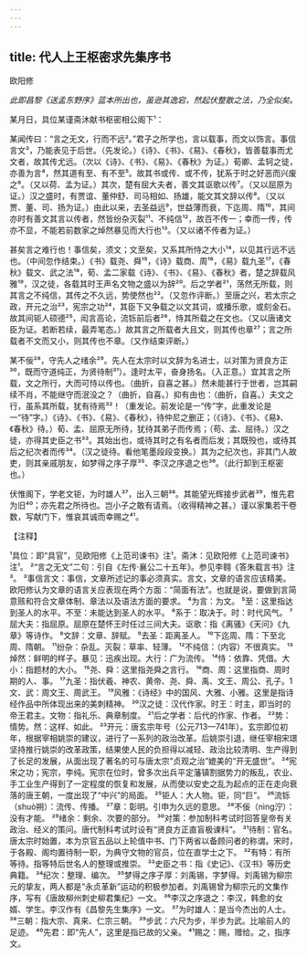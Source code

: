 ```yaml
---
---
---
```

title: 代人上王枢密求先集序书
---



欧阳修

*此即昌黎《送孟东野序》蓝本所出也，虽逊其逸宕，然起伏整散之法，乃全似矣。*

某月日，具位某谨斋沐献书枢密相公阁下¹：

某闻传曰：“言之无文，行而不远²。”君子之所学也，言以载事，而文以饰言。事信言文³，乃能表见于后世。（先发论。）《诗》、《书》、《易》、《春秋》，皆善载事而尤文者，故其传尤远。（次以《诗》、《书》、《易》、《春秋》为证。）荀卿、孟轲之徒，亦善为言⁴，然其道有至、有不至⁵。故其书或传、或不传，犹系于时之好恶而兴废之⁶。（又以荷、孟为证。）其次，楚有屈大夫者，善文其讴歌以传⁷。（又以屈原为证。）汉之盛时，有贾谊、董仲舒、司马相如、扬雄，能文其文辞以传⁸。（又以贾、董、司、扬为证。）由此以来，去圣益远⁹，世益薄而衰，下迄周、隋¹⁰，其间亦时有善文其言以传者，然皆纷杂灭裂¹¹、不纯信¹²，故百不传一；幸而一传，传亦不显，不能若前数家之焯然暴见而大行也¹³。（又以诸不传者为证。）

甚矣言之难行也！事信矣，须文；文至矣，又系其所恃之大小¹⁴，以见其行远不远也。（中间忽作结束。）《书》载尧、舜¹⁵，《诗》载商、周¹⁶，《易》载九圣¹⁷，《春秋》载文、武之法¹⁸，荀、孟二家载《诗》、《书》、《易》、《春秋》者，楚之辞载风雅¹⁹，汉之徒，各载其时王声名文物之盛以为辞²⁰。后之学者²¹，荡然无所载，则其言之不纯信，其传之不久远，势使然也²²。（又忽作评断。）至唐之兴，若太宗之政，开元之治²³，宪宗之功²⁴，其臣下又争载之以文其词，或播乐歌，或刻金石。故其间钜人硕德²⁵，闳言高论，流铄前后者²⁶，恃其所载之在文也。（又以唐诸文臣为证。若断若续，最弄笔态。）故其言之所载者大且文，则其传也章²⁷；言之所载者不文而又小，则其传也不章。（又作结束评断。）

某不佞²⁸，守先人之绪余²⁹。先人在太宗时以文辞为名进士，以对策为贤良方正³⁰，既而守道纯正，为贤待制³¹）。逢时太平，奋身扬名。（入正意。）宜其言之所载，文之所行，大而可恃以传也。（曲折，自喜之甚。）然未能甚行于世者，岂其嗣续不肖，不能继守而泯没之？（曲折，自喜。）抑有由也：（曲折，自喜。）夫文之行，虽系其所载，犹有待焉³²！（重发论。前发论是一“传”字，此重发论是一“待”字。）《诗》、《书》、《易》、《春秋》，待仲尼之删正；（《诗》、《书》、《易》、《春秋》待。）荀、孟、屈原无所待，犹待其弟子而传焉；（苟、孟、屈待。）汉之徒，亦得其史臣之书³³。其始出也，或待其时之有名者而后发；其既殁也，或待其后之纪次者而传³⁴。（汉之徒待。看他笔墨段段变换。）其为之纪次也，非其门人故吏，则其亲戚朋友，如梦得之序子厚³⁵、李汉之序退之也³⁶。（此行卸到王枢密也。）

伏惟阁下，学老文钜，为时雄人³⁷，出入三朝³⁸。其能望光辉接步武者³⁹，惟先君为旧⁴⁰；亦先君之所待也。岂小子之敢有请焉。（收得精神之甚。）谨以家集若干卷数，写献门下，惟哀其诚而幸赐之⁴¹。

【注释】

¹具位：即“具官”，见欧阳修《上范司谏书》注¹。斋沐：见欧阳修《上范司谏书》注¹。
²“言之无文”二句：引自《左传·襄公二十五年》。参见李翱《答朱载言书》注³。
³事信言文：事信，文章所述记的事必须真实。言文，文章的语言应该精美。欧阳修认为文章的语言关应表现在两个方面：“简面有法”。也就是说，要做到言简意赅和符合文章体制、章法以及语法方面的要求。
⁴为言：为文。
⁵至：这里指达到圣人的水平。不至：未能达到圣人的水平。
⁶系于：取决于。时：时代风气。
⁷屈大夫：指屈原。屈原在楚怀王时任过三间大夫。讴歌：指《离骚》《天问》《九章》等诗作。
⁸文辞：文章、辞赋。
⁹去圣：距离圣人。
¹⁰下迄周、隋：下至北周、隋朝。
¹¹纷杂：杂乱。灭裂：草率、轻薄。
¹²不纯信：（内容）不很真实。
¹³焯然：鲜明的样子。暴见：迅疾出现。大行：广为流传。
¹⁴恃：依靠、凭借。大小：指题材的大小。
¹⁵尧、舜：这里指尧舜之言行。
¹⁶商、周：这里指商、周时期的人、事。
¹⁷九圣：指伏羲、神农、黄帝、尧、舜、禹、文王、周公、孔子。1文、武：周文王、周武王。
¹⁹风雅：《诗经》中的国风、大雅、小雅。这里是指诗经作品中所体现出来的美刺精神。
²⁰汉之徒：汉代作家。时王：时主，即当时的帝王君主。文物：指礼乐、典章制度。
²¹后之学者：后代的作家、作者。
²²势：情势。然：这样、如此。
²³开元：唐玄宗年号（公元713—741年）。玄宗即位初年，根据宰相姚崇的建议，进行了一系列的政治改革。后姚崇引退，继任宰相宋璟坚持推行姚崇的改革政策，结果使人民的负担得以减轻、政治比较清明、生产得到了长足的发展，从面出现了著名的可与唐太宗“贞观之治”媲美的“开无盛世”。
²⁴宪宋之功；宪宗，李纯。宪宗在位时，曾多次出兵平定藩镇割据势力的叛乱，农业、手工业生产得到了一定程度的恢复和发展，从而使以安史之乱为起点的正在走向衰落的唐王朝，一度出现了“中兴”的局面。
²⁵钜人：大人物。钜，同“巨”。
²⁶流铄（shuò朔）：流传、传播。
²⁷章：彰明。引申为久远的意思。
²⁸不佞（nìng泞）：没有才能。
²⁹绪余：剩余、次要的部分。
³⁰对策：参加制科考试时回答皇帝有关政治、经义的策问。唐代制科考试时设有“贤良方正直盲极谏科”。
³¹待制：官名。唐太宗时始置，本为京官五品以上轮值中书、门下两省以备顾问者的称谓。宋时，于各殿、阁均置待制一职，为典守文物的官员，位在直学士之下。
³²有特：有所等待。指等特后世名人的整理或推崇。
³³史臣之书：指《史记》、《汉书》等历史典籍。
³⁴纪次：整理、编次。
³⁵梦得之序子厚：刘禹锡，字梦得。刘禹锡为柳宗元的挚友，两人都是“永贞革新”运动的积极参加者。刘禹锡曾为柳宗元的文集作序，写有《唐故柳州刺史柳君集纪》一文。
³⁶李汉之序退之：李汉，韩愈的女婿、学生。李汉作有《昌黎先生集序》一文。
³⁷为时雄人：是当今杰出的人士。
³⁸三朝：指大宗、真来、仁宗三朝。
³⁹步武：六尺为步，半步为武。比喻前人的足迹。
⁴⁰先君：即“先人”，这里是指已故的父亲。
⁴¹赐之：赐，赠给。之，指序文。